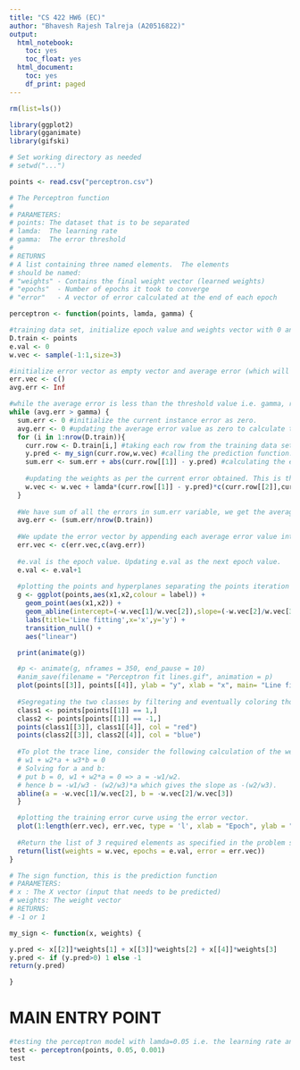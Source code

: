 ---
title: "CS 422 HW6 (EC)"
author: "Bhavesh Rajesh Talreja (A20516822)"
output:
  html_notebook:
    toc: yes
    toc_float: yes
  html_document:
    toc: yes
    df_print: paged
---

```{r}
  
rm(list=ls())

library(ggplot2)
library(gganimate)
library(gifski)

# Set working directory as needed
# setwd("...")

points <- read.csv("perceptron.csv")

```

```{r}

# The Perceptron function
#
# PARAMETERS:
# points: The dataset that is to be separated
# lamda:  The learning rate
# gamma:  The error threshold
#
# RETURNS
# A list containing three named elements.  The elements
# should be named: 
# "weights" - Contains the final weight vector (learned weights)
# "epochs"  - Number of epochs it took to converge
# "error"   - A vector of error calculated at the end of each epoch

perceptron <- function(points, lamda, gamma) {

#training data set, initialize epoch value and weights vector with 0 and random values respectively.
D.train <- points
e.val <- 0
w.vec <- sample(-1:1,size=3)

#initialize error vector as empty vector and average error (which will be compared with the threshold error value i.e. gamma) as infinity for the until...do part of the algorithm.
err.vec <- c()
avg.err <- Inf

#while the average error is less than the threshold value i.e. gamma, run this loop.
while (avg.err > gamma) {
  sum.err <- 0 #initialize the current instance error as zero.
  avg.err <- 0 #updating the average error value as zero to calculate the actual average error.
  for (i in 1:nrow(D.train)){
    curr.row <- D.train[i,] #taking each row from the training data set to predict the class.
    y.pred <- my_sign(curr.row,w.vec) #calling the prediction function.
    sum.err <- sum.err + abs(curr.row[[1]] - y.pred) #calculating the error sum.
    
    #updating the weights as per the current error obtained. This is the heart of perceptron.
    w.vec <- w.vec + lamda*(curr.row[[1]] - y.pred)*c(curr.row[[2]],curr.row[[3]],curr.row[[4]])
  }
  
  #We have sum of all the errors in sum.err variable, we get the average error value by dividing the sum with number of data points in the training data set.
  avg.err <- (sum.err/nrow(D.train))
  
  #We update the error vector by appending each average error value into this vector. Using this we can plot the training error curve. 
  err.vec <- c(err.vec,c(avg.err))
  
  #e.val is the epoch value. Updating e.val as the next epoch value.
  e.val <- e.val+1
  
  #plotting the points and hyperplanes separating the points iteration by iteration to see the trend in an animation using ggplot library.
  g <- ggplot(points,aes(x1,x2,colour = label)) +
    geom_point(aes(x1,x2)) +
    geom_abline(intercept=(-w.vec[1]/w.vec[2]),slope=(-w.vec[2]/w.vec[3])) +
    labs(title='Line fitting',x='x',y='y') +
    transition_null() +
    aes("linear")

  print(animate(g))

  #p <- animate(g, nframes = 350, end_pause = 10)
  #anim_save(filename = "Perceptron fit lines.gif", animation = p)
  plot(points[[3]], points[[4]], ylab = "y", xlab = "x", main= "Line fitting")
  
  #Segregating the two classes by filtering and eventually coloring those to see a visual difference.
  class1 <- points[points[[1]] == 1,]
  class2 <- points[points[[1]] == -1,]
  points(class1[[3]], class1[[4]], col = "red")
  points(class2[[3]], class2[[4]], col = "blue")
  
  #To plot the trace line, consider the following calculation of the weight vector.
  # w1 + w2*a + w3*b = 0
  # Solving for a and b:
  # put b = 0, w1 + w2*a = 0 => a = -w1/w2.
  # hence b = -w1/w3 - (w2/w3)*a which gives the slope as -(w2/w3).
  abline(a = -w.vec[1]/w.vec[2], b = -w.vec[2]/w.vec[3])
  }

  #plotting the training error curve using the error vector.
  plot(1:length(err.vec), err.vec, type = 'l', xlab = "Epoch", ylab = "Error", main = "Perceptron training error")
  
  #Return the list of 3 required elements as specified in the problem statement.
  return(list(weights = w.vec, epochs = e.val, error = err.vec))
}

# The sign function, this is the prediction function
# PARAMETERS:
# x : The X vector (input that needs to be predicted)
# weights: The weight vector
# RETURNS:
# -1 or 1

my_sign <- function(x, weights) {

y.pred <- x[[2]]*weights[1] + x[[3]]*weights[2] + x[[4]]*weights[3]
y.pred <- if (y.pred>0) 1 else -1
return(y.pred)

}

```

# MAIN ENTRY POINT

```{r}

#testing the perceptron model with lamda=0.05 i.e. the learning rate and gamma=0.001 i.e. the error threshold.
test <- perceptron(points, 0.05, 0.001)
test

```
